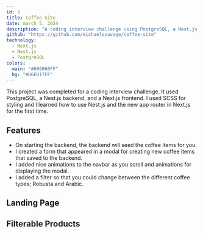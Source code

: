 ---
id: 5
title: Coffee Site
date: march 5, 2024
description: "A coding interview challenge using PostgreSQL, a Nest.js backend, and a Next.js frontend."
github: "https://github.com/michaelssavage/coffee-site"
technology:
  - Next.js
  - Nest.js
  - PostgreSQL
colors:
  main: "#606060FF"
  bg: "#D6ED17FF"
---



This project was completed for a coding interview challenge. It used PostgreSQL, a Nest.js backend, and a Next.js frontend. I used SCSS for styling and I learned how to use Nest.js and the new app router in Next.js for the first time.

## Features

- On starting the backend, the backend will seed the coffee items for you.
- I created a form that appeared in a modal for creating new coffee items that saved to the backend.
- I added nice animations to the navbar as you scroll and animations for displaying the modal.
- I added a filter so that you could change between the different coffee types; Robusta and Arabic.

## Landing Page

<Picture src={home} alt="Home page of the coffee app" />

## Filterable Products

<Picture src={cards} alt="A list of coffee cards" />
